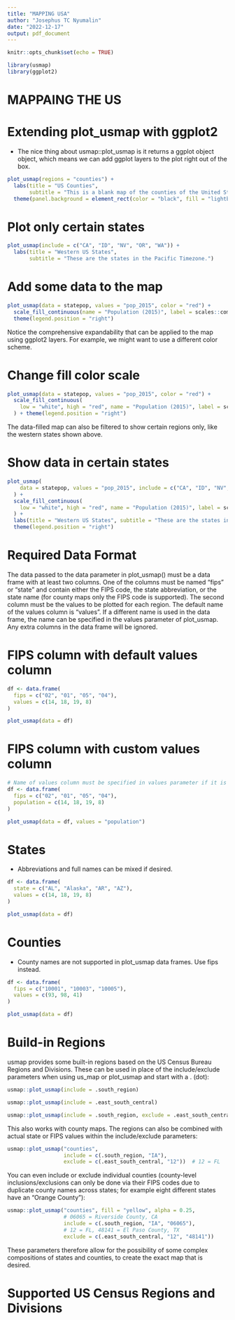 ---
title: "MAPPING USA"
author: "Josephus TC Nyumalin"
date: "2022-12-17"
output: pdf_document
---

```{r setup, include=FALSE}
knitr::opts_chunk$set(echo = TRUE)
```

```{r}
library(usmap)
library(ggplot2) 
```

# MAPPAING THE US

# Extending plot_usmap with ggplot2

*   The nice thing about usmap::plot_usmap is it returns a ggplot object object, which        means we can add ggplot layers to the plot right out of the box.
```{r}
plot_usmap(regions = "counties") + 
  labs(title = "US Counties",
       subtitle = "This is a blank map of the counties of the United States.") + 
  theme(panel.background = element_rect(color = "black", fill = "lightblue"))
```

# Plot only certain states
```{r}
plot_usmap(include = c("CA", "ID", "NV", "OR", "WA")) +
  labs(title = "Western US States",
       subtitle = "These are the states in the Pacific Timezone.")
```

# Add some data to the map
```{r}
plot_usmap(data = statepop, values = "pop_2015", color = "red") + 
  scale_fill_continuous(name = "Population (2015)", label = scales::comma) + 
  theme(legend.position = "right")
```
Notice the comprehensive expandability that can be applied to the map using ggplot2 layers. For example, we might want to use a different color scheme.

# Change fill color scale
```{r}
plot_usmap(data = statepop, values = "pop_2015", color = "red") + 
  scale_fill_continuous(
    low = "white", high = "red", name = "Population (2015)", label = scales::comma
  ) + theme(legend.position = "right")
```
The data-filled map can also be filtered to show certain regions only, like the western states shown above.

# Show data in certain states
```{r}
plot_usmap(
    data = statepop, values = "pop_2015", include = c("CA", "ID", "NV", "OR", "WA"), color = "red"
  ) + 
  scale_fill_continuous(
    low = "white", high = "red", name = "Population (2015)", label = scales::comma
  ) + 
  labs(title = "Western US States", subtitle = "These are the states in the Pacific Timezone.") +
  theme(legend.position = "right")

```

# Required Data Format

The data passed to the data parameter in plot_usmap() must be a data frame with at least two columns. One of the columns must be named "fips" or "state" and contain either the FIPS code, the state abbreviation, or the state name (for county maps only the FIPS code is supported). The second column must be the values to be plotted for each region. The default name of the values column is "values". If a different name is used in the data frame, the name can be specified in the values parameter of plot_usmap. Any extra columns in the data frame will be ignored.

# FIPS column with default values column
```{r}
df <- data.frame(
  fips = c("02", "01", "05", "04"),
  values = c(14, 18, 19, 8)
)

plot_usmap(data = df)
```

# FIPS column with custom values column
```{r}
# Name of values column must be specified in values parameter if it is not "values".
df <- data.frame(
  fips = c("02", "01", "05", "04"),
  population = c(14, 18, 19, 8)
)

plot_usmap(data = df, values = "population")
```

# States
*   Abbreviations and full names can be mixed if desired.
```{r}
df <- data.frame(
  state = c("AL", "Alaska", "AR", "AZ"),
  values = c(14, 18, 19, 8)
)

plot_usmap(data = df)
```

# Counties
*   County names are not supported in plot_usmap data frames. Use fips instead.
```{r}
df <- data.frame(
  fips = c("10001", "10003", "10005"),
  values = c(93, 98, 41)
)

plot_usmap(data = df)
```

# Build-in Regions
usmap provides some built-in regions based on the US Census Bureau Regions and Divisions. These can be used in place of the include/exclude parameters when using us_map or plot_usmap and start with a . (dot):
```{r}
usmap::plot_usmap(include = .south_region)
```

```{r}
usmap::plot_usmap(include = .east_south_central)
```

```{r}
usmap::plot_usmap(include = .south_region, exclude = .east_south_central)
```

This also works with county maps. The regions can also be combined with actual state or FIPS values within the include/exclude parameters:
```{r}
usmap::plot_usmap("counties", 
                  include = c(.south_region, "IA"), 
                  exclude = c(.east_south_central, "12"))  # 12 = FL
```

You can even include or exclude individual counties (county-level inclusions/exclusions can only be done via their FIPS codes due to duplicate county names across states; for example eight different states have an “Orange County”):
```{r}
usmap::plot_usmap("counties", fill = "yellow", alpha = 0.25,
                  # 06065 = Riverside County, CA
                  include = c(.south_region, "IA", "06065"),
                  # 12 = FL, 48141 = El Paso County, TX
                  exclude = c(.east_south_central, "12", "48141"))
```
These parameters therefore allow for the possibility of some complex compositions of states and counties, to create the exact map that is desired.

# Supported US Census Regions and Divisions
